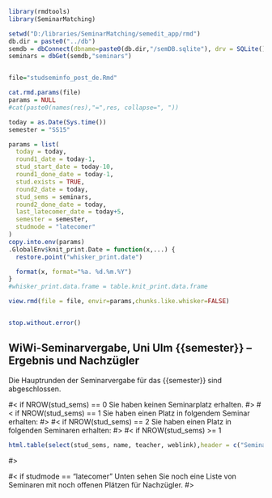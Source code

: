 
```r
library(rmdtools)
library(SeminarMatching)

setwd("D:/libraries/SeminarMatching/semedit_app/rmd")
db.dir = paste0("../db")
semdb = dbConnect(dbname=paste0(db.dir,"/semDB.sqlite"), drv = SQLite())
seminars = dbGet(semdb,"seminars")


file="studseminfo_post_de.Rmd"

cat.rmd.params(file)
params = NULL
#cat(paste0(names(res),"=",res, collapse=", "))

today = as.Date(Sys.time())
semester = "SS15"

params = list(
  today = today,
  round1_date = today-1,  
  stud_start_date = today-10,
  round1_done_date = today-1,
  stud.exists = TRUE,
  round2_date = today,
  stud_sems = seminars,
  round2_done_date = today,
  last_latecomer_date = today+5,
  semester = semester,
  studmode = "latecomer"
)
copy.into.env(params)
.GlobalEnv$knit_print.Date = function(x,...) {
  restore.point("whisker_print.date")

  format(x, format="%a. %d.%m.%Y")
}
#whisker_print.data.frame = table.knit_print.data.frame

view.rmd(file = file, envir=params,chunks.like.whisker=FALSE)


stop.without.error()
```

<!-- START -->

## WiWi-Seminarvergabe, Uni Ulm {{semester}} -- Ergebnis und Nachzügler

Die Hauptrunden der Seminarvergabe für das {{semester}} sind abgeschlossen.

#< if NROW(stud_sems) == 0
Sie haben keinen Seminarplatz erhalten.
#>
#< if NROW(stud_sems) == 1
Sie haben einen Platz in folgendem Seminar erhalten:
#>
#< if NROW(stud_sems) == 2
Sie haben einen Platz in folgenden Seminaren erhalten:
#>
#< if NROW(stud_sems) >= 1
```r
html.table(select(stud_sems, name, teacher, weblink),header = c("Seminar","Dozent","Link"))
```
#>

#< if studmode == "latecomer"
Unten sehen Sie noch eine Liste von Seminaren mit noch offenen Plätzen für Nachzügler.
#>


